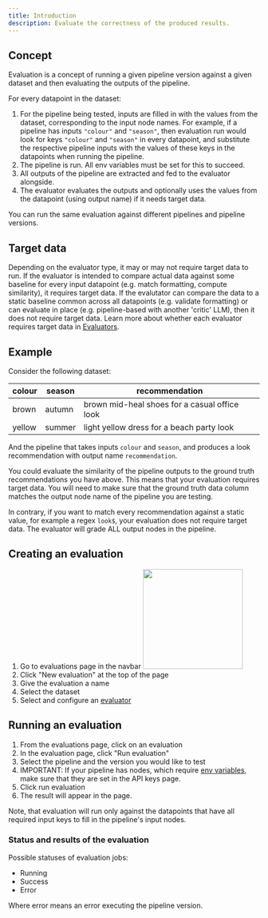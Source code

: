 ```yaml
---
title: Introduction
description: Evaluate the correctness of the produced results.
---
```


## Concept

Evaluation is a concept of running a given pipeline version against a given dataset and then evaluating the outputs of the pipeline.

For every datapoint in the dataset:
1. For the pipeline being tested, inputs are filled in with the values from the dataset, corresponding to the input node names.
For example, if a pipeline has inputs `"colour"`  and `"season"`, then evaluation run would look for keys `"colour"` and `"season"` in every datapoint, and substitute the respective pipeline inputs with the values of these keys in the datapoints when running the pipeline.
1. The pipeline is run. All env variables must be set for this to succeed.
1. All outputs of the pipeline are extracted and fed to the evaluator alongside.
1. The evaluator evaluates the outputs and optionally uses the values from the datapoint (using output name) if it needs target data.

You can run the same evaluation against different pipelines and pipeline versions.

## Target data

Depending on the evaluator type, it may or may not require target data to run. If the evaluator is intended to compare actual data against some baseline for every input datapoint (e.g. match formatting, compute similarity), it requires target data. If the evalutator can compare the data to a static baseline common across all datapoints (e.g. validate formatting) or can evaluate in place (e.g. pipeline-based with another 'critic' LLM), then it does not require target data. Learn more about whether each evaluator requires target data in [Evaluators](/evaluations/evaluators).

## Example

Consider the following dataset:

| colour | season | recommendation
| ------ | ------ | ---------------------------------------------
| brown  | autumn | brown mid-heal shoes for a casual office look
| yellow | summer | light yellow dress for a beach party look

And the pipeline that takes inputs `colour` and `season`, and produces a look recommendation with output name `recommendation`.

You could evaluate the similarity of the pipeline outputs to the ground truth recommendations you have above. This means that your evaluation requires target data. You will need to make sure that the ground truth data column matches the output node name of the pipeline you are testing.

In contrary, if you want to match every recommendation against a static value, for example a regex `look$`, your evaluation does not require target data. The evaluator will grade ALL output nodes in the pipeline.

## Creating an evaluation

1. Go to evaluations page in the navbar  <Frame><img src="images/evaluations/navbar-evals.png" width="200"/></Frame>
1. Click "New evaluation" at the top of the page
1. Give the evaluation a name
1. Select the dataset
1. Select and configure an [evaluator](/evaluations/evaluators)

## Running an evaluation

1. From the evaluations page, click on an evaluation
1. In the evaluation page, click "Run evaluation"
1. Select the pipeline and the version you would like to test
1. IMPORTANT: If your pipeline has nodes, which require [env variables](/pipeline/env-variables), make sure that they are set in the API keys page.
1. Click run evaluation
1. The result will appear in the page.

Note, that evaluation will run only against the datapoints that have all required input keys to fill in the pipeline's input nodes.

### Status and results of the evaluation

Possible statuses of evaluation jobs:
- Running
- Success
- Error

Where error means an error executing the pipeline version.
